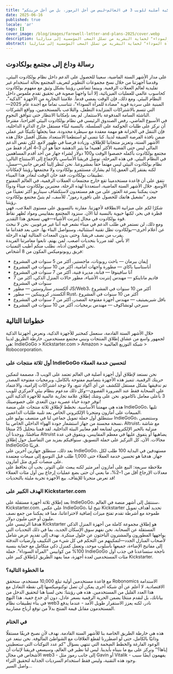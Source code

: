 ```yaml
---
title: "رسالة وداع إلى مجتمع بولكادوت وخططنا لإطلاق أول أجهزة ذكية أصلية للويب 3 في العالم—ليس من أجل الرموز، بل من أجل حريتكم!"
date: 2025-06-16
published: true
locale: 'ar'
tags: []
cover_image: /blog/images/farewell-letter-and-plans-2025/cover.webp
description: نحن على وشك خوض أكثر رحلة تحدياً في تاريخ فريق روبونوميكس الأساسي—الإبحار على سطح "المرآة السوداء" لحماية البشرية من تسلل السحب المؤسسية إلى منازلنا.
abstract: نحن على وشك خوض أكثر رحلة تحدياً في تاريخ فريق روبونوميكس الأساسي—الإبحار على سطح "المرآة السوداء" لحماية البشرية من تسلل السحب المؤسسية إلى منازلنا.
---
```


## رسالة وداع إلى مجتمع بولكادوت   
على مدار الأشهر الستة الماضية، سعينا للحصول على الدعم داخل نظام بولكادوت البيئي، وقدمنا أجهزتنا من خلال نسخ مجموعات التطوير لتعريف المجتمع بحالة استخدام غير تقليدية لعالم العملات الرقمية. وبينما تتماشى رؤيتنا بشكل وثيق مع مفهوم بولكادوت كحاسوب عالمي للعمليات الفيزيائية، إلا أننا واجهنا صعوبة في تحقيق تقدم ملموس داخل النظام البيئي. ومع ذلك، فإن الوقت يمضي قدماً. علامتنا التجارية من الأجهزة "الذكية"، المبنية على سردية قوية "مضادة للمرآة السوداء"، تتناسب تماماً مع أجندة عام 2025—التي تتسم بالاشتراكات المتزايدة التطفل، والتلاعب بالمستخدمين، وواقع الشركات الناشئة السامة المدفوعة بالاستثمار. لم يعد بإمكاننا الانتظار حتى تتوافق النجوم.   
في الأسبوع الماضي، رفض الصندوق الرئيسي في نظام بولكادوت البيئي اقتراحنا، مقترحاً أن نركز على طلبات الحوكمة على السلسلة. بالنسبة لبنّاء مستقل خارج الدائرة الداخلية، فإن التنقل في الخزانة هو مهمة معقدة مع سيطرة محدودة، مما يجعلها تكتيكاً غير عملي ضمن نافذة الفرصة الضيقة لدينا. كنا نتمنى لو استطعنا الاستعداد بشكل أفضل خلال هذه الأشهر الستة، وتعزيز منتجاتنا للإطلاق، وزيادة فرصنا في ظهور لامع. لكن نقص الدعم المالي ليس حتى القضية الأكثر أهمية! ما يثير الدهشة حقاً هو أن 3–4 أفراد فقط من مجتمع بولكادوت بأكمله خصصوا الوقت و100 دولار لشراء جهاز من أحد أقدم المساهمين في النظام البيئي. في هذه المرحلة، توصل فريقنا الأساسي بالإجماع إلى الاستنتاج التالي: نظام بولكادوت البيئي ليس مهتماً حقاً بمشروعنا. نحن نُنظر إلينا كعرض جانبي—مسلٍ، لكنه يفتقر إلى العمق.إذا لم يشارك مستثمرو بولكادوت ولا مجتمعها رؤيتنا لإمكانات تطبيقات بولكادوت، فقد حان الوقت لنغادر هذا الميناء.  
نتفق على أن قاعدة مستخدمينا تقع خارج مجتمعات العملات الرقمية، في العالم المفتوح الأوسع. خلال الأشهر الستة الماضية، استعددنا لهذه الرحلة، معتبرين بولكادوت ميناءً ودودًا حيث يمكننا بسرعة العثور على من هم مستعدون لاستكشاف سيناريو أكثر تعقيدًا من مجرد "تشغيل هاتفك للحصول على نافورة رموز". للأسف، لم يتبنَّ مجتمع بولكادوت رؤيتنا.  
شكرًا لكم على ميزانية الانطلاقة لأجهزتنا. مقارنة بالتسويق على مستوى الملاعب، فهي قطرة في بحر، لكنها حيوية بالنسبة لنا الآن. سنزود المجتمع بمقاييس ومواد تُظهر نقاط قوة بولكادوت في مجال إنترنت الأشياء—فهي تستحق هذا التقدير.  
ومع ذلك، لن نستمر في طلب الدعم في ميناء نشعر فيه أننا غير مرغوبين. نحن لا نبحث عن أعلام أخرى—بولكادوت تظل تقنية استثنائية، وسنواصل البناء بها. حتى بعد فقداننا ما يقرب من نصف فريقنا. وحتى بدون المعدات المثالية لهذه الرحلة.  
لا بأس. لقد مررنا بتحديات أصعب. لمن يهتم، تابعوا مغامرتنا الفريدة!  
نحن الموقعون أدناه، نطلب منكم أطيب التمنيات.  
فريق روبونوميكس المكون من 8 أشخاص:  
- إيفان بيرمان — باحث روبوتات، ماجستير، أكثر من 5 سنوات في المشروع  
- أناستاسيا باكاي — مطورة واجهات أمامية، أكثر من 10 سنوات في المشروع  
- آنا سافينوفا — فنانة، مديرة فنية، أكثر من 7 سنوات في المشروع  
- فاديم ماناينكو — مهندس إنترنت الأشياء، مطور حالات المنزل الذكي، أكثر من 7 سنوات في المشروع  
- ألكسندر ستاروستين — مطور JS/Web3، أكثر من 10 سنوات في المشروع  
- ألكسندر كروبينكين — مطور Rust، أكثر من 10 سنوات في المشروع  
- بافل شيريميتيف — مهندس أجهزة مفتوحة المصدر، أكثر من 7 سنوات في المشروع  
- سيرجي لونشاكوف — مهندس برمجيات، أكثر من 10 سنوات في المشروع  
 
## خطواتنا التالية  
خلال الأشهر الستة القادمة، سنعمل كمختبر للأجهزة الذكية، ونعرض أجهزتنا الذكية لجمهور واسع من عشاق إطلاق المنتجات ونبني مجتمع مستخدمين. خارطة الطريق لدينا هي: IndieGoGo > Kickstarter.com > Amazon > شبكة التوزيع العالمية > Robocorporation.  
### أول ثلاثة منتجات على IndieGoGo لتحسين خدمة العملاء  
نحن نستعد لإطلاق أول أجهزة أصلية في العالم تعتمد على الويب 3، مصممة لتمكين حريتك الرقمية. تتميز هذه الأجهزة بتصاميم مفتوحة بالكامل، وبرمجيات مفتوحة المصدر تم تدقيقها بشكل مستقل للكشف عن أي أكواد تتبع، ولا توجد اشتراكات إلزامية، والاعتماد على السحابة فقط عند الضرورة القصوى—وكل ذلك مدعوم بنظام بيئي لامركزي للويب 3 بأعلى معامل ناكاموتو. نحن على وشك إطلاق علامة تجارية عالمية للأجهزة الذكية التي توفر جودة حياة عصرية دون التعدي على خصوصيتك!  
هذه هي مهمتنا الأساسية. نخطط لإطلاق ثلاثة منتجات على منصة IndieGoGo، تليها المبيعات على أمازون ومتجرنا الإلكتروني الخاص بعد تلبية طلبات الداعمين.  
ستنطلق أول حملة تمويل جماعي لنا في منتصف يوليو على IndieGoGo، وستتضمن نسخة محسنة من جهاز استشعار جودة الهواء الداخلي الخاص بنا، Altruist، مع شاشة منزلية بالحبر الإلكتروني لمتابعة أهم معايير البيئة الداخلية. لقد قمنا بتحليل 25 منتجًا منافسًا، ووجدنا أن Altruist يضاهيها أو يتفوق عليها في معظم المقاييس، ويتفوق في عدة مجالات. الآن، كل التركيز على حملة التسويق. سنوافيكم بمزيد من التفاصيل حول إطلاق IndieGoGo قريبًا.  
بعد ذلك، سنطلق جهازين آخرين على IndieGoGo، مستهدفين في البداية 100 طلب لكل جهاز. هدفنا هو تحسين خدمة العملاء حتى 1,000 طلب قبل التوسع إلى مبيعات معتمدة على منصات كبرى مثل أمازون.  
ملاحظة سريعة: البيع على أمازون أمر مثير لكنه يبعث على التوتر. يجب أن نحافظ على معدلات الإرجاع أقل من 1–2%، ما يعني أن حتى بضع عمليات إرجاع بين أول مئات العملاء قد تعرض متجرنا للإيقاف. بيع الأجهزة تجربة مليئة بالتحديات!  
### الهدف الكبير على Kickstarter.com  
بعد إطلاق ثلاثة أجهزة مستقلة على IndieGoGo، سننتقل إلى أشهر منصة في العالم، Kickstarter.com. على عكس IndieGoGo، تتيح لنا Kickstarter تحديد أهداف تمويل طموحة مع أشرطة تقدم تفتح ميزات إضافية لاختراعاتنا، مما قد يمكننا من جمع نصف مليون أو حتى مليون دولار.  
هدفنا الرئيسي على Kickstarter هو إطلاق مجموعة كاملة من أجهزة المنزل الذكي المستقلة عن السحابة. نحن نفهم سوق الإسكان الجديد، بما في ذلك التحديات التي يواجهها المطورون والمشترون الباحثون عن حلول مبتكرة. نهدف إلى تقديم عرض شامل لأصحاب المنازل الجدد—لتمكينهم من التحكم في كل شيء من التكييف وأرضيات التدفئة إلى مفاتيح الإضاءة، جميعها بأسلوب موحد، وتعمل كمنزل ذكي متكامل مع حماية بنسبة 100% من كوابيس "المرآة السوداء". حملة IndieGoGo ناجحة ستساعدنا في جذب أول مئات المستخدمين لعدة أجهزة، مما يمهد الطريق لـإطلاق كبير على Kickstarter.   
### ما الخطوة التالية؟   
مع قاعدة مستخدمين أولية تبلغ 10,000 مستخدم، ستحقق Robonomics الاستدامة الاقتصادية. لا أعلم عن أي شبكة أخرى يمكن أن تصل توكنوميكسها إلى نقطة التعادل مع هذا العدد القليل من المستخدمين. هذه هي رؤيتنا: نحن لسنا هنا لتحقيق الدخل من بياناتك، بل لنقدم منتجًا يضمن الحرية الرقمية بسعر عادل، دون أي خدع خفية. هذا النهج في بناء تطبيقات نظام web3 نادر، لكنه يعزز الاستقرار طويل الأمد - عندما يدفع المستخدمون مقابل قيمة المنتج بدلاً من توقع أرباح مضاربية.    
### في الختام   
هذه هي خارطة الطريق الخاصة بنا للأشهر الستة القادمة. نهدف لأن نصبح فريقًا مستقلًا وذاتيًا بالكامل، حتى لو اضطررنا لقطع العلاقات مع الشواطئ المألوفة. نحن نبتعد عن الوعود الفارغة والخطط الضخمة التي تنتهي بسؤال "كم عدد التوكنات التي ستعطيني إياها؟" ونركز على بيع ما بنيناه بأيدينا. ليس لنا نظير في العالم، وسيسعى فريقنا لإثبات أن الأشخاص في مجال web3 - إلى جانب رموز مثل Gavin أو Vitalik - يفهمون أيضًا سبب وجود هذه التقنية، وليس فقط استخدام السرديات الجذابة لتحقيق الثراء.   
واصل السير...